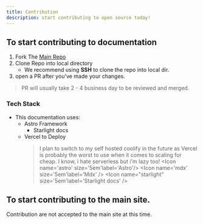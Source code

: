 ```yaml
---
title: Contribution
description: start contributing to open source today!
---
```


## To start contributing to documentation

1. Fork The [Main Repo](https://github.com/ASOP-Digital/docs.asop.asia)
2. Clone Repo into local directory
    - We recommend using **SSH** to clone the repo into local dir.
3. open a PR after you've made your changes.
> PR will usually take 2 - 4 business day to be reviewed and merged.

### Tech Stack
- This documentation uses:
    - Astro Framework
        - Starlight docs
    - Vercel to Deploy
        > I plan to switch to my self hosted coolify in the future as Vercel is probably the worst to use when it comes to scaling for cheap.
        > I know, i hate serverless but i'm lazy too!
<Icon name='astro' size='5em'label='Astro'/>
 <Icon name='mdx' size='5em'label='Mdx' />
 <Icon name="starlight" size='5em'label='Starlight docs' />
 <Icon name="vercel" size="5em" label="Vercel" />


## To start contributing to the main site.

Contribution are not accepted to the main site at this time.












